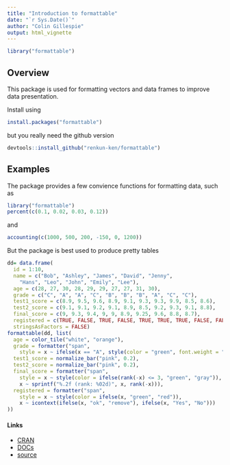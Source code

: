 ```yaml
---
title: "Introduction to formattable"
date: "`r Sys.Date()`"
author: "Colin Gillespie"
output: html_vignette   
---
```

<!--
%\VignetteEngine{knitr::rmarkdown}
%\VignetteIndexEntry{Introduction to formattable}
-->
  
```r
library("formattable")
```

## Overview
  
This package is used for formatting vectors and data frames to improve data presentation.

Install using

```r
install.packages("formattable")
```
but you really need the github version
```r
devtools::install_github("renkun-ken/formattable")
```

## Examples

The package provides a few convience functions for formatting data, such as
```r
library("formattable")
percent(c(0.1, 0.02, 0.03, 0.12))
```
and 
```r
accounting(c(1000, 500, 200, -150, 0, 1200))
```
But the package is best used to produce pretty tables

```r
dd= data.frame(
  id = 1:10,
  name = c("Bob", "Ashley", "James", "David", "Jenny", 
    "Hans", "Leo", "John", "Emily", "Lee"), 
  age = c(28, 27, 30, 28, 29, 29, 27, 27, 31, 30),
  grade = c("C", "A", "A", "C", "B", "B", "B", "A", "C", "C"),
  test1_score = c(8.9, 9.5, 9.6, 8.9, 9.1, 9.3, 9.3, 9.9, 8.5, 8.6),
  test2_score = c(9.1, 9.1, 9.2, 9.1, 8.9, 8.5, 9.2, 9.3, 9.1, 8.8),
  final_score = c(9, 9.3, 9.4, 9, 9, 8.9, 9.25, 9.6, 8.8, 8.7),
  registered = c(TRUE, FALSE, TRUE, FALSE, TRUE, TRUE, TRUE, FALSE, FALSE, FALSE),
  stringsAsFactors = FALSE)
formattable(dd, list(
  age = color_tile("white", "orange"),
  grade = formatter("span",
    style = x ~ ifelse(x == "A", style(color = "green", font.weight = "bold"), NA)),
  test1_score = normalize_bar("pink", 0.2),
  test2_score = normalize_bar("pink", 0.2),
  final_score = formatter("span",
    style = x ~ style(color = ifelse(rank(-x) <= 3, "green", "gray")),
    x ~ sprintf("%.2f (rank: %02d)", x, rank(-x))),
  registered = formatter("span", 
    style = x ~ style(color = ifelse(x, "green", "red")),
    x ~ icontext(ifelse(x, "ok", "remove"), ifelse(x, "Yes", "No")))
))
```

#### Links

  * [CRAN](https://cran.rstudio.com/web/packages/formattable/)
  * [DOCs](http://renkun.me/formattable/)
  * [source](https://github.com/renkun-ken/formattable)
  
  
  
  
  